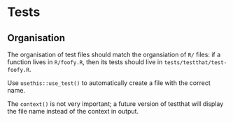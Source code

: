 # Tests

## Organisation

The organisation of test files should match the organsiation of `R/` files: if a function lives in `R/foofy.R`, then its tests should live in `tests/testthat/test-foofy.R`. 

Use `usethis::use_test()` to automatically create a file with the correct name.

The `context()` is not very important; a future version of testthat will display the file name instead of the context in output.
